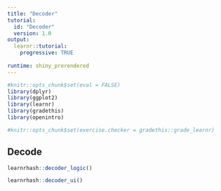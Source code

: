```yaml
---
title: "Decoder"
tutorial:
  id: "Decoder"
  version: 1.0
output: 
  learnr::tutorial:
    progressive: TRUE
    
runtime: shiny_prerendered
---
```


```r
#knitr::opts_chunk$set(eval = FALSE)
library(dplyr)
library(ggplot2)
library(learnr)
library(gradethis)
library(openintro)

#knitr::opts_chunk$set(exercise.checker = gradethis::grade_learnr)
```

## Decode

```r
learnrhash::decoder_logic()
```

```r
learnrhash::decoder_ui()
```
